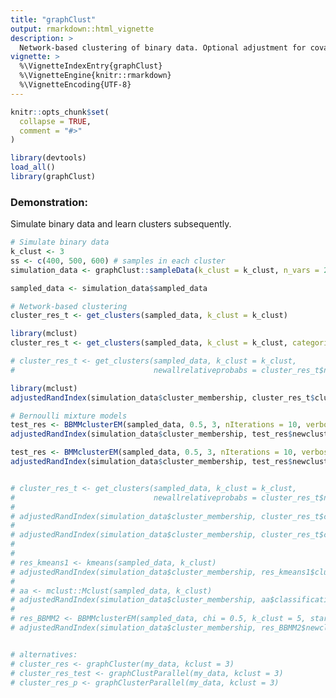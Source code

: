 ```yaml
---
title: "graphClust"
output: rmarkdown::html_vignette
description: >
  Network-based clustering of binary data. Optional adjustment for covariates. 
vignette: >
  %\VignetteIndexEntry{graphClust}
  %\VignetteEngine{knitr::rmarkdown}
  %\VignetteEncoding{UTF-8}
---
```


```r
knitr::opts_chunk$set(
  collapse = TRUE,
  comment = "#>"
)
```

```r
library(devtools)
load_all()
library(graphClust)
```


### Demonstration:
Simulate binary data and learn clusters subsequently.

```r
# Simulate binary data
k_clust <- 3
ss <- c(400, 500, 600) # samples in each cluster
simulation_data <- graphClust::sampleData(k_clust = k_clust, n_vars = 20, n_samples = ss)

sampled_data <- simulation_data$sampled_data

# Network-based clustering
cluster_res_t <- get_clusters(sampled_data, k_clust = k_clust)

library(mclust)
cluster_res_t <- get_clusters(sampled_data, k_clust = k_clust, categorical = TRUE)

# cluster_res_t <- get_clusters(sampled_data, k_clust = k_clust,
#                               newallrelativeprobabs = cluster_res_t$newallrelativeprobabs, categorical=FALSE)

library(mclust)
adjustedRandIndex(simulation_data$cluster_membership, cluster_res_t$clustermembership)

# Bernoulli mixture models 
test_res <- BBMMclusterEM(sampled_data, 0.5, 3, nIterations = 10, verbose=TRUE)
adjustedRandIndex(simulation_data$cluster_membership, test_res$newclustermembership)

test_res <- BMMclusterEM(sampled_data, 0.5, 3, nIterations = 10, verbose=TRUE)
adjustedRandIndex(simulation_data$cluster_membership, test_res$newclustermembership)


# cluster_res_t <- get_clusters(sampled_data, k_clust = k_clust, 
#                               newallrelativeprobabs = cluster_res_t$newallrelativeprobabs, categorical=TRUE)
# 
# adjustedRandIndex(simulation_data$cluster_membership, cluster_res_t$clustermembership)
# 
# adjustedRandIndex(simulation_data$cluster_membership, cluster_res_t$clustermembership)
# 
# 
# res_kmeans1 <- kmeans(sampled_data, k_clust)
# adjustedRandIndex(simulation_data$cluster_membership, res_kmeans1$cluster)
# 
# aa <- mclust::Mclust(sampled_data, k_clust)
# adjustedRandIndex(simulation_data$cluster_membership, aa$classification)
# 
# res_BBMM2 <- BBMMclusterEM(sampled_data, chi = 0.5, k_clust = 5, startseed = 1 * 100, nIterations = 10, verbose = TRUE)
# adjustedRandIndex(simulation_data$cluster_membership, res_BBMM2$newclustermembership)


# alternatives:
# cluster_res <- graphCluster(my_data, kclust = 3)
# cluster_res_test <- graphClustParallel(my_data, kclust = 3)
# cluster_res_p <- graphClusterParallel(my_data, kclust = 3)
```

